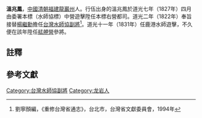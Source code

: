 '''溫兆鳳'''，[[中國|中國]][[清朝|清朝]][[福建|福建]][[龍巖直隸州|龍巖州]]人{{r|卓}}。行伍出身的溫兆鳳於道光七年（1827年）四月由委署本標（水師協標）中營遊擊陞任本標右營都司{{r|卓}}。道光二年（1822年）奉旨接替[[楊繼勳|楊繼勳]]擔任[[台灣水師協|台灣水師協]][[副將|副將]]<ref>劉寧顏編，《重修台灣省通志》，台北市，台灣省文獻委員會，1994年</ref>。道光十一年（1831年）任鹿港水師遊擊，不久便在該年陞任[[臺灣艋舺營|艋舺營]]參將{{NoteTag|1=參考劉光彩〈重建浯江館碑記〉之記載，另有說法認為他是在道光十二年（1832年）或道光十三年（1833年）陞任艋舺營參將{{r|卓}}。}}{{r|卓}}。

== 註釋 ==
{{NoteFoot}}

==參考文獻==
{{reflist|refs=
<ref name="卓">{{cite book|author=卓克華 |chapter=〈第一章 鹿港金門館〉 |title=《寺廟與台灣開發史》 |publisher=揚智文化 |isbn=957-818-780-7 |pages=頁13|date=2006年3月}}</ref>
}}

{{start box}}
{{s-before|[[楊繼勳|楊繼勳]]}}
{{s-title|[[台灣水師協|台灣水師協]][[副將|副將]]|1822年上任}}
{{s-after|[[陳化成|陳化成]]}}
{{end box}}

{{清朝人物小作品}}
{{台湾人物小作品}}

[[Category:台灣水師協副將|Category:台灣水師協副將]]
[[Category:龙岩人|Category:龙岩人]]